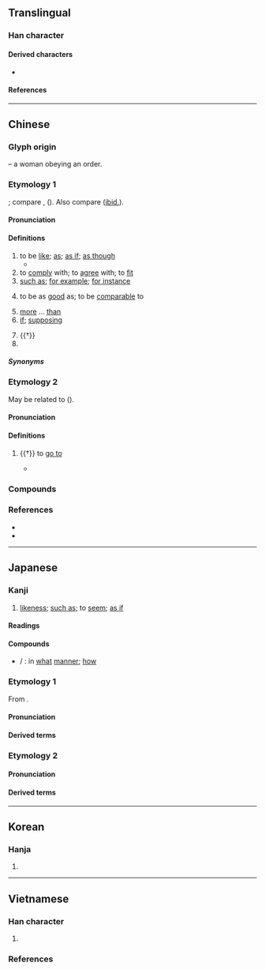 {{character info/new}}
==Translingual==
{{stroke order|strokes=6}}
{{stroke order|type=animate}}

===Han character===
{{Han char|rn=38|rad=女|as=03|sn=6|four=46400|canj=VR|ids=⿰女口}}

====Derived characters====
* {{l|mul|[[侞]], [[𢘾]], [[𫼰]], [[洳]], [[𬍣]], [[𥆃]], [[𥞚]], [[𦀌]], [[袽]], [[銣]]([[铷]]), [[𨚴]], [[𬷑]], [[茹]], [[㾒]], [[筎]], [[𩂰]], [[𬼤]], [[𭄥]], [[帤]], [[𭚯]], [[恕]], [[挐]], [[桇]], [[𤈟]], [[𤥏]], [[𤯥]], [[𥙦]], [[㖲]], [[𥹡]], [[絮]], [[𧊟]], [[䘫]], [[𧧏]], [[𨦔]], [[𨾵]], [[𩶯]], [[鴽]]([[𫛪]]), [[𩴿]]}}

====References====
{{Han ref|kx=0255.210|dkj=06060|hdz=21025.090|uh=5982}}

----

==Chinese==
{{zh-forms|alt=⿰女⿶凵人-clerical script}}

===Glyph origin===
{{Han etym}}
{{Han compound|女|口|ls=ic|ls2=psc|c1=p|c2=s|t1=woman|t2=mouth}} – a woman obeying an order.

===Etymology 1===
{{der|zh|sit}}; compare {{cog|mro|tr=na|t=to be so}}, {{cog|lus|na nâ nâ||it being so; since}} ({{zh-ref|Schuessler, 2007}}). Also compare {{cog|omx|tr=ñaṅ|t=resembling; like}} ([[ibid.]]).

====Pronunciation====
{{zh-pron
|m=rú
|m-s=ru2
|c=jyu4
|c-t=ngui3
|g=eo4
|h=pfs=yì;gd=yi2
|j=ru1
|mb=ṳ̌/lǔ
|mb_note=ṳ̌ - colloquial; lǔ - literary
|md=ṳ̀
|mn=xm,qz,tp:lû/qz:lîr/zz:jî/zz,kh:jû
|mn-t=ru5
|w=3zr
|x=y2
|mc=y
|oc=2,y
|ma=y
|cat=v,prep,con,pn
}}

====Definitions====
{{zh-hanzi}}
{{rfquote|zh}}

# to be [[like]]; [[as]]; [[as if]]; [[as though]]
#* {{zh-x|神 啊，我 的 心 切慕 你，如 鹿 切慕 溪水。|'''As''' the hart panteth after the water brooks, so panteth my soul after thee, O God.|ref={{w2|zh|和合本|新標點和合本}} ([[w:Chinese Union Version|Chinese Union Version with New Punctuation]]), {{lang|zh|詩篇}} (Psalm) 42:1}}
# to [[comply]] with; to [[agree]] with; to [[fit]]
# [[such as]]; [[for example]]; [[for instance]]
# {{lb|zh|usually in the negative}} to be as [[good]] as; to be [[comparable]] to
# [[more]] ... [[than]]
# [[if]]; [[supposing]]
#: {{zh-x|作者 水平 有限，如 有 錯漏，望 大家 指正。|The author's ability has its limits; feedback regarding errors and omissions is welcome.}}
# {{†}} {{n-g|Suffix placed after adjectives or adverbs to indicate the state of a thing or action.}}
# {{surname|lang=zh}}

=====Synonyms=====
{{zh-dial|如果}}

===Etymology 2===
May be related to {{och-l|向|to face; to turn towards}} ({{zh-ref|Schuessler, 2007}}).

====Pronunciation====
{{zh-pron
|m=rú
|m-s=ru2
|c=jyu4
|c-t=ngui3
|g=eo4
|h=pfs=yì;gd=yi2
|j=ru1
|mb=
|md=ṳ̀
|mn=xm,qz,tp:lû/qz:lîr/zz:jî/zz,kh:jû
|mn-t=ru5
|w=3zr
|x=y2
|mc=1
|oc=1
|ma=y
|cat=v
}}

====Definitions====
{{zh-hanzi}}

# {{†}} to [[go to]]
#: {{zh-x|如廁|to '''go to''' the toilet}}
#* {{zh-x|鄭 伯 如 周，始 朝 桓王 也。|Duke Zheng '''went to''' Zhou, and had an audience with King Huan of Zhou for the first time.|CL|ref=Zuozhuan}}

===Compounds===
{{zh-der|如果|如意|如一|如兄|如常|如廁|如雷|如許|如初|一如|如柴|命如紙|不如意|例如|十如是|如何|如寄|如弟|不如|如故|假如|九如鄉|不弱如|如今|恰如|恍如|如舊|儼如|如同|如是|如來藏|如泥|匹如|如椽筆|如律令|宛如|如字|如願|如雲|如雨|如約|如次|如期|如晤|如斯|如數|如擬|如兄弟|如來|不如歸|如夫人|六如|九如|何如帖|且如|如此|何如|匹如閒|匹如閑|勃如|倒不如|明如翦|洒如|把如|白如玉|猶如|有如|皦如|癢如如|真如|柳如是|無如|煞強如|焚如|比如|晏如|紛如煙|蔑如|艾如張|賁如|醉如泥|遠不如|譬如閒|馬相如|門如市|紞如|顏如玉|鬢如漆|自如|邠如|闕如|莫如|過如|藹如|純如|裕如|觖如|翕如|譬如|謐如|至如|索強如|一見如舊|如夢初醒|大不如前|人生如夢|令出如山|心亂如麻|囊空如洗|人如其名|如烹小鮮|如火燎原|如花似玉|官場如戲|人生如萍|如持左券|如湯灌雪|依然如故|如雷灌耳|如風過耳|愛財如命|動如參商|如虎生翼|如痴如醉|一如既往|人心如面|奔馳如電|年不如年|守口如瓶|愁緒如麻|如數家珍|執法如山|如簧之舌|如獲珍寶|如痴如狂|如痴似醉|光陰如電|如棄敝屣|如影相隨|一見如故|如醉如狂|媚如秋月|心如刀絞|室如懸磬|依然如舊|如拾地芥|如墮煙霧|如鯁在喉|如壎如箎|心如刀割|如日方升|一文如命|人生如寄|從諫如流|如履如臨|如何是好|憂心如焚|如饑如渴|判如天壤|如醉初醒|心焉如割|意氣自如|度日如年|如丘而止|憂心如惔|如兄如弟|命薄如花|今不如昔|客如雲集|似箭如梭|奔馳如雷|來去自如|如箭在弦|勢如奔馬|如牛負重|味如雞肋|如膠如漆|心焦如火|憂心如酲|憂心如薰|憂心如擣|憂國如家|健步如飛|如湯澆雪|如左右手|愛錢如命|愛民如子|愛才如命|如醉如夢|慎終如始|大筆如椽|惘然如失|情重如山|如在股掌|心如寒灰|似玉如花|一廉如水|危如累卵|愛國如家|如虎添翼|恍如隔世|性如烈火|急如風火|思賢如渴|思如湧泉|思如泉湧|心如古井|事到如今|勢如劈竹|心緒如麻|如湯沃雪|心焦如焚|始終如一|心如鐵石|心如金石|心如死水|心如止水|心如木石|心如刀鋸|心如刀攪|心如刀剉|心口如一|巧言如簧|削鐵如泥|復舊如新|堅如磐石|如訴如泣|似水如魚|急如星火|勢如破竹|從令如流|得婿如龍|大雨如注|一貧如洗|如珠似玉|功效如神|倒背如流|如蛆附骨|如海一漚|安如泰山|如蠅附羶|如日方中|似醉如痴|度日如歲|不過如此|作如是觀|侯門如海|憂公如家|如飲醍醐|如醉方醒|不絕如縷|如假包換|憂心如醉|如隔三秋|如虎傅翼|履險如夷|如痴如迷|如履平地|心如死灰|如鳥獸散|對答如流|口快如刀|奉如神明|原來如此|如夢方醒|從善如流|家貧如洗|如入雲端|如所周知|妙語如珠|好手如雲|官法如爐|如臂使指|安適如常|如水投石|安如盤石|安堵如故|付之闕如|守身如玉|如虎如狼|學如穿井|一錢如命|如臨深谷|多如牛毛|如坐鍼氈|嫉惡如仇|如有所失|和好如初|富不如貧|如鷹在籠|如魚得水|如魚似水|如饑似渴|如願以償|如釋重負|如運諸掌|如蹈湯火|如蹈水火|如蠅逐臭|如蟻附羶|如虎負嵎|如虎得翼|如荼如火|如芒在背|如芒刺背|如臨淵谷|如臨深淵|如臨大敵|如膠投漆|如膠似漆|如皋射雉|如狼牧羊|如狼如虎|如狼似虎|如湯潑雪|如今晚兒|如泣如訴|如法炮製|如沐春風|如此這般|如有神助|如是我聞|如指諸掌|如意郎君|如意算盤|如履薄冰|如奉綸音|如夢如醉|如夢初覺|如夢似幻|如坐雲霧|如切如磋|如出一轍|如出一口|如之奈何|心如堅石|如獲至寶|惄如調饑|如不勝衣|如坐針氈|如雷貫耳|天保九如|其從如雲|大雨如瀉|一寒如此|如醉如痴|大智如愚|心細如髮|五內如焚|似漆如膠|如坐春風|愛人如己|如痴如夢|如影隨形|堆積如山|了如指掌|完好如初|恰如其分|口甜如蜜|如飢似渴|四季如春|如喪考妣|嗜之如命|不如歸去|如解倒懸|如日中天|命該如此|堅如鐵石|吉祥如意|心急如焚|往來如織|口如懸河|勢如騎虎|勢如摧山|動如脫兔|如花似月|下筆如神|剖決如流|巧言如流|如法泡製|不絕如線|冠蓋如雲|一清如水|人生如戲|如火如荼|如幻似真|勢如山倒|奔走如市|佳評如潮|恩重如山|惜墨如金|但求如願|一面如舊|如花似錦|歸心如箭|疾之如仇|應接如響|波紋如縠|焚如之禍|甘之如飴|易如拾芥|目光如炬|收放自如|氣勢如虹|機變如神|泣血漣如|目光如鼠|暴躁如雷|福如海淵|神態自如|應答如響|杳如黃鶴|痴然如醉|方斯蔑如|洞如觀火|揮金如土|白如枯骨|相待如賓|浩如煙海|疾如雷電|日月如梭|有眼如盲|應付裕如|殺人如蓺|視人如傷|應對如流|歲月如流|步履如飛|視虱如輪|才如史遷|視民如傷|爛醉如泥|暴跳如雷|甘之如薺|甘心如薺|殺人如麻|眼如秋水|相敬如賓|應答如流|暴燥如雷|視如草芥|盡付闕如|江山如故|按堵如故|斷決如流|無如之何|摩肩如雲|末如之何|眉目如畫|應付自如|空空如也|用兵如神|棄如弁髦|砍鐵如泥|懸然如磬|突如其來|操縱自如|汗流如雨|瞭如指掌|福如東海|炳如日星|白髮如新|視民如子|禽獸不如|揮汗如雨|果如是言|月明如水|昭如日星|汗出如雨|穩如泰山|積案如山|穆如清風|稱心如意|春山如笑|視如寇讎|碧藍如黛|無可如何|福如山岳|淚如泉湧|氣力如牛|視死如飴|視死如生|視死如歸|視如糞土|視如敝屣|視人如子|祭亡如在|月光如水|視如土芥|碧草如茵|杖莫如信|視丹如綠|矢石如雨|矢下如雨|春光如海|眾心如城|眾口如一|目光如電|疢如疾首|眉如墨畫|相如病渴|萬事如意|目光如鏡|目光如豆|盡如人意|果然如此|白首如新|白頭如新|瘦骨如柴|疾惡如仇|疾如旋踵|歲月如梭|果如所料|用錢如水|有目如盲|日月如流|視險如夷|求賢如渴|栩栩如生|淚下如雨|無如奈何|爆燥如雷|甘死如飴|照如白晝|生不如死|無論如何|焚如之刑|揮灑自如|淚如雨下|溫潤如玉|清貧如洗|月明如晝|易如反掌|氣喘如牛|淚盤如露|汗出如漿|浮生如寄|熱情如火|殺人如草|沁涼如水|決斷如流|江山如畫|汗如雨下|汗下如雨|泣下如雨|有如水火|殺人如芥|歷歷如繪|狗彘不如|氣湧如山|果如其言|樹猶如此|易如翻掌|泣如雨下|料事如神|文如其人|視如己出|逝者如斯|面如傅粉|賓客如雲|美如冠玉|褎如充耳|謀臣如雨|膽小如鼠|面如敷粉|諸如此例|緘口如瓶|貌美如花|納諫如流|自嘆不如|筆翰如流|郎心如鐵|談辭如雲|膚如刻畫|領如蝤蠐|豔如桃李|色如死灰|臣門如市|身貧如洗|赤貧如洗|自愧弗如|齒如齊貝|赴險如夷|面如灰土|飛走如風|罪惡如山|觀者如雲|長安如弈|親如手足|臣心如水|輕鬆自如|觀者如織|落紙如飛|豬狗不如|號令如山|韶華如駛|諱莫如深|行步如飛|齒如含貝|齊整如一|鼾齁如雷|鼾聲如雷|鼻鼾如雷|面如冠玉|金印如斗|行化如神|綠草如茵|軍令如山|鬢髯如漆|鬚髯如戟|高手如雲|諫爭如流|貝積如山|面如鐵色|風雨如晦|面如美玉|脣如塗朱|面如槁木|首如飛蓬|風雨如磐|行步如風|鬢如銀絲|音聲如鐘|音容如在|赴死如歸|面色如生|面色如土|面如金紙|面如重棗|面如白蠟|面如白紙|面如死灰|面如桃花|面如土色|面如噀血|膽大如斗|美女如雲|骨瘦如豺|舌面如鏡|防意如城|終始如一|身輕如燕|鐵證如山|話雖如此|鐵案如山|賤如糞土|表裡如一|鼓舌如簧|運筆如飛|遊客如織|較如畫一|這般如此|色膽如天|雖然如此|退如山移|輕如鴻毛|觀者如堵|趁心如意|賓至如歸|行疾如飛|骨瘦如柴|言笑自如|諸如此類|談笑自如|運用自如|鬢髮如銀|言出如山|觀者如市|謀如湧泉|行走如飛|行動自如|血流如注|義重如山|舉步如飛|談吐如流|遂心如意|量如江海}}

===References===
* {{R:twedu|A00885}}
* {{R:yue:Hanzi}}

{{zh-cat|Elementary|Elementary}}

----

==Japanese==

===Kanji===
{{ja-kanji|grade=c|rs=女03}}

# [[likeness]]; [[such as]]; to [[seem]]; [[as if]]

====Readings====
{{ja-readings
|goon=にょ
|kanon=じょ
|kun=ごと-く, し-く
|nanori=ゆ,ゆき
}}

====Compounds====
* {{ja-r|如何|どう}} / {{ja-r|如何|いかが}}: in [[what]] [[manner]]; [[how]]

===Etymology 1===
{{ja-kanjitab|にょ|yomi=goon}}
From {{der|ja|ltc|sort=にょ|-}} {{ltc-l|如|id=1|[[as if]]; [[as though]]}}.

====Pronunciation====
{{ja-pron|y=go|にょ}}

====Derived terms====
{{der2|ja|title=Terms derived from {{ja-r|如|にょ}}:
|{{ja-r|如実|にょじつ}}: {{lb|ja|Buddhism}} [[ultimate]] [[reality]]; [[absolute]] [[truth]]
|{{ja-r|如来|にょらい}}: {{lb|ja|Buddhism}} {{w|Tathāgata}}
|{{ja-r|真如|しんにょ}}: {{lb|ja|Buddhism}} [[suchness]]
|{{ja-r|不如意|ふにょい}}: [[thing]]s [[gone]] [[awry]]; [[shortage]] of [[money]]; [[financial]] [[difficulty]]
}}

===Etymology 2===
{{ja-kanjitab|じょ|yomi=kanon}}

====Pronunciation====
{{ja-pron|y=kan|じょ}}

====Derived terms====
{{der2|ja|title=Terms derived from {{ja-r|如|じょ}}:
|{{ja-r|欠如|けつじょ}}: [[shortage]]; [[deficiency]]
|{{ja-r|突如|とつじょ}}: [[suddenly]]; [[all]] of a [[sudden]]
|{{ja-r|躍如|やくじょ}}: [[vivid]]; [[lifelike]]
}}

----

==Korean==

===Hanja===
{{ko-hanja|hangeul=여|eumhun=같을|rv=yeo|mr=yŏ}}

# {{defn|lang=ko|sort=女03}}

----

==Vietnamese==

===Han character===
{{vi-readings|rs=女03
|hanviet=như-tdcndg;tdcntd;gdhn
|phienthiet=人諸 nhân chư
|nom=nhơ-tdcndg;tdcntd;gdhn;btcn, như-tdcndg;tdcntd, nhờ-tdcndg;tdcntd, nha-tdcndg, nhừ-gdhn, dừ-gdhn, rừ-gdhn
}}

# {{defn|lang=vi|sort=女03}}

===References===
<references/>